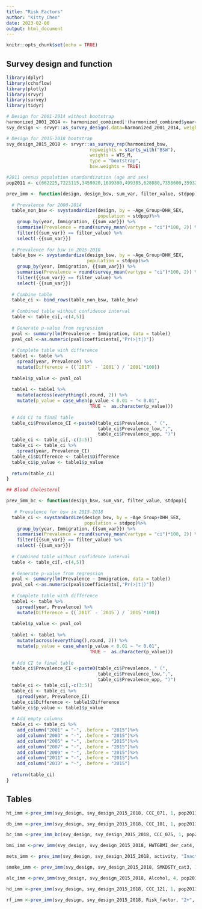 ```yaml
---
title: "Risk Factors"
author: "Kitty Chen"
date: 2023-02-06
output: html_document
---
```


```r
knitr::opts_chunk$set(echo = TRUE)
```

## Survey design and function
```r
library(dplyr)
library(cchsflow)
library(plotly)
library(srvyr)
library(survey)
library(tidyr)

# Design for 2001-2014 without bootstrap
harmonized_2001_2014 <- harmonized_combined[!(harmonized_combined$year==2015|harmonized_combined$year==2017),]
svy_design <- srvyr::as_survey_design(.data=harmonized_2001_2014, weights="WTS_M")

# Design for 2015-2018 bootstrap
svy_design_2015_2018 <- srvyr::as_survey_rep(harmonized_bsw,
                               repweights = starts_with("BSW"),
                               weights = WTS_M,
                               type = "bootstrap",
                               bsw.weights = TRUE)

#2011 census population standardization (age and sex)
pop2011 <- c(662225,7223115,3459020,1699390,499385,628080,7358600,3593260,1898090,848200)

```

```r
prev_imm <- function(design, design_bsw, sum_var, filter_value, stdpop){
  
  # Prevalence for 2000-2014
  table_non_bsw <- svystandardize(design, by = ~Age_Group+DHH_SEX, 
                                  population = stdpop)%>%
    group_by(year, Immigration, {{sum_var}}) %>%
    summarise(Prevalence = round(survey_mean(vartype = "ci")*100, 2)) %>%
    filter({{sum_var}} == filter_value) %>%
    select(-{{sum_var}})
  
  # Prevalence for bsw in 2015-2018
  table_bsw <- svystandardize(design_bsw, by = ~Age_Group+DHH_SEX, 
                              population = stdpop)%>%
    group_by(year, Immigration, {{sum_var}}) %>%
    summarise(Prevalence = round(survey_mean(vartype = "ci")*100, 2)) %>%
    filter({{sum_var}} == filter_value) %>%
    select(-{{sum_var}})
  
  # Combine table
  table_ci <- bind_rows(table_non_bsw, table_bsw)
  
  # Combined table without confidence interval
  table <- table_ci[,-c(4,5)]
  
  # Generate p-value from regression
  pval <- summary(lm(Prevalence ~ Immigration, data = table))
  pval_col <-as.numeric(pval$coefficients[,"Pr(>|t|)"])
  
  # Complete table with difference
  table1 <- table %>%
    spread(year, Prevalence) %>%
    mutate(Difference = ((`2017` - `2001`) / `2001`*100))
  
  table1$p_value <- pval_col
  
  table1 <- table1 %>% 
    mutate(across(everything(),round, 2)) %>%
    mutate(p_value = case_when(p_value < 0.01 ~ "< 0.01",
                               TRUE ~  as.character(p_value)))
  
  # Add CI to final table
  table_ci$Prevalence_CI <-paste0(table_ci$Prevalence, " (", 
                                  table_ci$Prevalence_low,",", 
                                  table_ci$Prevalence_upp, ")")
  table_ci <- table_ci[,-c(3:5)]
  table_ci <- table_ci %>%
    spread(year, Prevalence_CI)
  table_ci$Difference <- table1$Difference
  table_ci$p_value <- table1$p_value
  
  return(table_ci)
}

## Blood cholesterol

prev_imm_bc <- function(design_bsw, sum_var, filter_value, stdpop){
  
   # Prevalence for bsw in 2015-2018
  table_ci <- svystandardize(design_bsw, by = ~Age_Group+DHH_SEX, 
                             population = stdpop)%>%
    group_by(year, Immigration, {{sum_var}}) %>%
    summarise(Prevalence = round(survey_mean(vartype = "ci")*100, 2)) %>%
    filter({{sum_var}} == filter_value) %>%
    select(-{{sum_var}})
  
  # Combined table without confidence interval
  table <- table_ci[,-c(4,5)]
  
  # Generate p-value from regression
  pval <- summary(lm(Prevalence ~ Immigration, data = table))
  pval_col <-as.numeric(pval$coefficients[,"Pr(>|t|)"])
  
  # Complete table with difference
  table1 <- table %>%
    spread(year, Prevalence) %>%
    mutate(Difference = ((`2017` - `2015`) / `2015`*100))
  
  table1$p_value <- pval_col
  
  table1 <- table1 %>% 
    mutate(across(everything(),round, 2)) %>%
    mutate(p_value = case_when(p_value < 0.01 ~ "< 0.01",
                               TRUE ~  as.character(p_value)))
  
  # Add CI to final table
  table_ci$Prevalence_CI <-paste0(table_ci$Prevalence, " (", 
                                  table_ci$Prevalence_low,",", 
                                  table_ci$Prevalence_upp, ")")
  table_ci <- table_ci[,-c(3:5)]
  table_ci <- table_ci %>%
    spread(year, Prevalence_CI)
  table_ci$Difference <- table1$Difference
  table_ci$p_value <- table1$p_value 
  
  # Add empty columns
  table_ci <- table_ci %>%
    add_column("2001" = "-", .before = "2015")%>%
    add_column("2003" = "-", .before = "2015")%>%
    add_column("2005" = "-", .before = "2015")%>%
    add_column("2007" = "-", .before = "2015")%>%
    add_column("2009" = "-", .before = "2015")%>%
    add_column("2011" = "-", .before = "2015")%>%
    add_column("2013" = "-", .before = "2015") 
  
  return(table_ci)
}
```

## Tables 
```r
ht_imm <-prev_imm(svy_design, svy_design_2015_2018, CCC_071, 1, pop2011)

```

```r
db_imm <-prev_imm(svy_design, svy_design_2015_2018, CCC_101, 1, pop2011)

```

```r
bc_imm <-prev_imm_bc(svy_design, svy_design_2015_2018, CCC_075, 1, pop2011)

```

```r
bmi_imm <-prev_imm(svy_design, svy_design_2015_2018, HWTGBMI_der_cat4, 4, pop2011)

```

```r
mets_imm <- prev_imm(svy_design, svy_design_2015_2018, activity, "Inactive", pop2011)

```

```r
smoke_imm <- prev_imm(svy_design, svy_design_2015_2018, SMKDSTY_cat3, 1, pop2011)

```

```r
alc_imm <-prev_imm(svy_design, svy_design_2015_2018, Alcohol, 4, pop2011)

```

```r
hd_imm <-prev_imm(svy_design, svy_design_2015_2018, CCC_121, 1, pop2011)

```

```r
rf_imm <-prev_imm(svy_design, svy_design_2015_2018, Risk_factor, "2+", pop2011)

```

